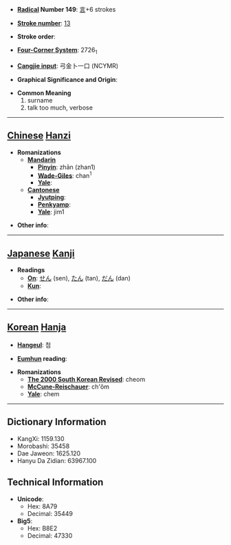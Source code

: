 * '''[[Wiktionary:Chinese radical index| Radical]] Number 149''': [[Wiktionary:Chinese radical index 言|言]]+6 strokes

* '''[[Wiktionary:Chinese total strokes index|Stroke number]]''': [[Wiktionary:Chinese total strokes index 13|13]]

* '''Stroke order''': 

* '''[[Wiktionary:Chinese four corner index|Four-Corner System]]''': 2726<sub>1</sub>

* '''[[Wiktionary:Chinese Cangjie index|Cangjie input]]''': 弓金卜一口 (NCYMR)

* '''Graphical Significance and Origin''': 

* '''Common Meaning'''
*#surname
*# talk too much, verbose


----

== [[Chinese]] [[Hanzi]] ==

* '''Romanizations'''
** '''[[Mandarin]]'''
*** '''[[Pinyin]]''': zhān (zhan1)
*** '''[[Wade-Giles]]''': chan<sup>1</sup>
*** '''[[Yale]]''': 
** '''[[Cantonese]]'''
*** '''[[Jyutping]]''':
*** '''[[Penkyamp]]''': 
*** '''[[Yale]]''': jim1

* '''Other info''': 

----

== [[Japanese]] [[Kanji]] ==

* '''Readings'''
** '''[[On]]''': [[せん]] (sen), [[たん]] (tan), [[だん]] (dan)
** '''[[Kun]]''': 

* '''Other info''':  

----

== [[Korean]] [[Hanja]] ==

* '''[[Hangeul]]''': 첨

* '''[[Eumhun]] reading''': 

* '''Romanizations'''
** '''[[The 2000 South Korean Revised Romanization|The 2000 South Korean Revised]]''': cheom
** '''[[McCune-Reischauer]]''': ch'ŏm
** '''[[Yale]]''': chem

----

== Dictionary Information ==

* KangXi: 1159.130
* Morobashi: 35458
* Dae Jaweon: 1625.120
* Hanyu Da Zidian: 63967.100

== Technical Information ==

* '''Unicode''':
** Hex: 8A79
** Decimal: 35449
* '''Big5''':
** Hex: B8E2
** Decimal: 47330